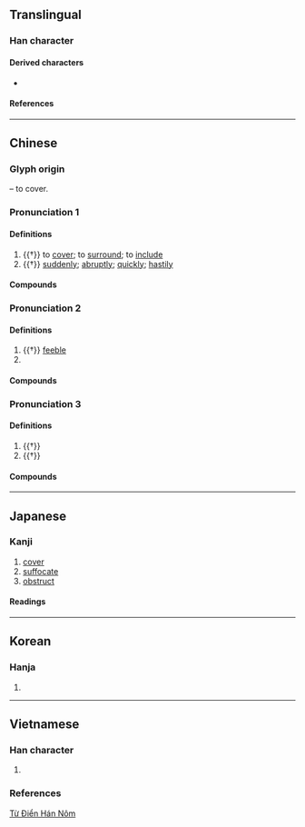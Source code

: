 {{character info}}
{{character info|0xfa7e}}
==Translingual==

===Han character===
{{Han char|rn=37|rad=大|as=05|sn=8|four=40716|canj=KLWU|ids=⿱大电(GTJKV),⿱大⿻日㇄(T)}}

====Derived characters====
*{{l|mul|[[俺]], [[𢔂]], [[埯]], [[掩]], [[唵]], [[崦]], [[淹]], [[殗]], [[晻]], [[腌]], [[硽]], [[裺]], [[醃]], [[餣]], [[馣]], [[黤]], [[剦]], [[鵪]]([[鹌]]), [[奙]], [[菴]], [[罨]], [[阉]], [[閹]], [[庵]], [[痷]], [[匎]]}}

====References====
{{Han ref|kx=0250.210|dkj=05881|dj=0510.080|hdz=10534.030|uh=5944|ud=22852|bh=A961|bd=43361}}
{{Han ref|uh=FA7E}}

----

==Chinese==
{{zh-forms|alt=闇-suddenly}}

===Glyph origin===
{{Han etym}}
{{Han compound|大|申|ls=ic|t1=big|t2=extend}} – to cover.

===Pronunciation 1===
{{zh-pron
|m=yǎn
|c=jim2
|mn=iám
|mc=y
|oc=y
|ma=
|cat=v,adv
}}

====Definitions====
{{zh-hanzi}}

# {{†}} to [[cover]]; to [[surround]]; to [[include]] 
# {{†}} [[suddenly]]; [[abruptly]]; [[quickly]]; [[hastily]]

====Compounds====
{{zh-der|奄欻|奄然而逝|奄息|奄忽}}

===Pronunciation 2===
{{zh-pron
|m=奄
|c=jim1
|mn=ml:iám/qz:iam/tw:am
|ma=
|cat=a,pn
}}

====Definitions====
{{zh-hanzi}}

# {{†}} [[feeble]]
# {{surname|zh}}

====Compounds====
{{zh-der|一息奄奄|奄奄|奄奄一息|奄奄垂絕|奄奄無力|氣息奄奄}}
{{attn|zh|奄冉, 奄老?}}

===Pronunciation 3===
{{zh-pron
|m=yān
|c=jim1
|ma=
|cat=n,v
}}

====Definitions====
{{zh-hanzi}}

# {{†}} {{zh-alt-form|閹|to [[castrate]]; [[eunuch]]}}
# {{†}} {{zh-alt-form|淹|to [[remain]]; to [[tarry]]}}

====Compounds====
{{zh-der|奄人|奄宦|奄尹|奄留|奄豎}}

----

==Japanese==

===Kanji===
{{ja-kanji|grade=|rs=大05}}

# [[cover]]
# [[suffocate]]
# [[obstruct]]

====Readings====
{{ja-readings
|goon=えん<えん<えむ
|kanon=えん<えん<えむ
|kun=おお-う<おほ-ふ, たちま-ち
|nanori=あま
}}

----

==Korean==

===Hanja===
{{ko-hanja|hangeul=엄|rv=eom|mr=ŏm}}

# {{rfdef|ko|sort=大05}}

----

==Vietnamese==

===Han character===
{{vi-readings|reading=yêm, yểm, ăm, im, em|rs=大05}}

# {{rfdef|vi|sort=大05}}

===References===
[https://hvdic.thivien.net/wnom/%E5%A5%84 Từ Điển Hán Nôm]